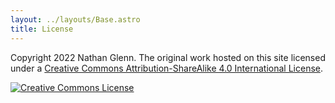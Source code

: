 ```yaml
---
layout: ../layouts/Base.astro
title: License
---
```


Copyright 2022 Nathan Glenn. The original work hosted on this site licensed under a <a rel="license" href="http://creativecommons.org/licenses/by-sa/4.0/">Creative Commons Attribution-ShareAlike 4.0 International License</a>.

<a rel="license" href="http://creativecommons.org/licenses/by-sa/4.0/"><img alt="Creative Commons License" style="border-width:0" src="https://i.creativecommons.org/l/by-sa/4.0/88x31.png" /></a>
